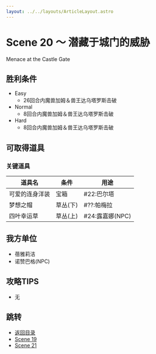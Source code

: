 ```yaml
---
layout: ../../layouts/ArticleLayout.astro
---
```

# Scene 20 ～ 潜藏于城门的威胁  

Menace at the Castle Gate

## 胜利条件 

- Easy
  - 26回合内魔兽加姆＆兽王达乌塔罗斯击破
- Normal
  - 8回合内魔兽加姆＆兽王达乌塔罗斯击破
- Hard
  - 8回合内魔兽加姆＆兽王达乌塔罗斯击破

## 可取得道具 

### 关键道具

|道具名|条件|用途|
|---|---|---|
|可爱的连身洋装|宝箱|#22:巴尔塔|
|梦想之帽|草丛(下)|#??:帕梅拉|
|四叶幸运草|草丛(上)|#24:露嘉娜(NPC)|

## 我方单位 

- 蓓雅莉洁
- 诺赞巴格(NPC)

## 攻略TIPS 

- 无

## 跳转

- [返回目录](../maria)
- [Scene 19](./1-19)
- [Scene 21](./1-21)